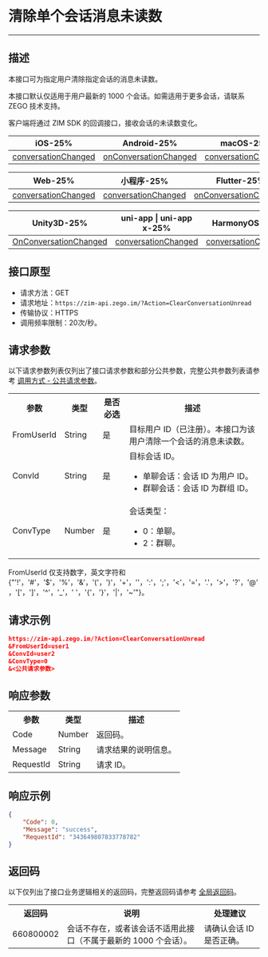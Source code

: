 
# 清除单个会话消息未读数

---

## 描述

本接口可为指定用户清除指定会话的消息未读数。

<Note title="说明">本接口默认仅适用于用户最新的 1000 个会话。如需适用于更多会话，请联系 ZEGO 技术支持。</Note>

客户端将通过 ZIM SDK 的回调接口，接收会话的未读数变化。

| iOS-25% | Android-25% | macOS-25% | Windows-25% |
| ----- | ------- | ----- | ------- |
| [conversationChanged](https://doc-zh.zego.im/article/api?doc=zim_API~objective-c_ios~protocol~ZIMEventHandler#zim-group-member-info-updated-operated-info-group-id) | [onConversationChanged](https://doc-zh.zego.im/article/api?doc=zim_API~java_android~class~ZIMEventHandler#on-conversation-changed) | [conversationChanged](https://doc-zh.zego.im/article/api?doc=zim_API~objective-c_macos~protocol~ZIMEventHandler#zim-group-member-info-updated-operated-info-group-id) | [onConversationChanged](https://doc-zh.zego.im/article/api?doc=zim_API~cpp_windows~class~ZIMEventHandler#on-conversation-changed) |

| Web-25% | 小程序-25% | Flutter-25% | React Native-25% |
| ----- | ------ | ------- | ------------ |
| [conversationChanged](https://doc-zh.zego.im/article/api?doc=zim_API~javascript_web~interface~ZIMEventHandler#conversation-changed) | [conversationChanged](https://doc-zh.zego.im/article/api?doc=zim_API~javascript_wxxcx~interface~ZIMEventHandler#conversation-changed) | [onConversationChanged](https://pub.dev/documentation/zego_zim/latest/zego_zim/ZIMEventHandler/onConversationChanged.html) | [conversationChanged](https://doc-zh.zego.im/article/api?doc=zim_API~javascript_react-native~interface~ZIMEventHandler#conversation-changed) |

| Unity3D-25% | uni-app \| uni-app x-25% | HarmonyOS-25% |  
| ----- | ------- | --------- | 
| [OnConversationChanged](https://doc-zh.zego.im/article/api?doc=zim_API~cs_unity3d~class~ZIMEventHandler#on-conversation-changed) | [conversationChanged](https://doc-zh.zego.im/article/api?doc=zim_API~javascript_uni-app~interface~ZIMEventHandler#group-application-updated) | [conversationChanged](https://doc-zh.zego.im/article/api?doc=zim_API~javascript_harmony~interface~ZIMEventHandler#conversation-changed) |  

## 接口原型

- 请求方法：GET
- 请求地址：`https://zim-api.zego.im/?Action=ClearConversationUnread`
- 传输协议：HTTPS
- 调用频率限制：20次/秒。

## 请求参数

以下请求参数列表仅列出了接口请求参数和部分公共参数，完整公共参数列表请参考 [调用方式 - 公共请求参数](../Accessing%20Server%20APIs.mdx#2-公共参数)。

<table>
<tbody><tr>
<th>参数</th>
<th>类型</th>
<th>是否必选</th>
<th>描述</th>
</tr>
<tr>
<td>FromUserId</td>
<td>String</td>
<td>是</td>
<td>目标用户 ID（已注册）。本接口为该用户清除一个会话的消息未读数。</td>
</tr>
<tr>
<td>ConvId</td>
<td>String</td>
<td>是</td>
<td>目标会话 ID。<ul><li>单聊会话：会话 ID 为用户 ID。</li><li>群聊会话：会话 ID 为群组 ID。</li></ul></td>
</tr>
<tr>
<td>ConvType</td>
<td>Number</td>
<td>是</td>
<td>会话类型：<ul><li>0：单聊。</li><li>2：群聊。</li></ul></td>
</tr>
</tbody></table>


<Note title="说明">

FromUserId 仅支持数字，英文字符和 {"'!'，'#'，'$'，'%'，'&'，'('，')'，'+'，''，':'，';'，'<'，'='，'.'，'>'，'?'，'@'，'['，']'，'^'，'_'，' '，'{'，'}'，'|'，'~'"}。
</Note>

## 请求示例

```json
https://zim-api.zego.im/?Action=ClearConversationUnread
&FromUserId=user1
&ConvId=user2
&ConvType=0
&<公共请求参数>
```

## 响应参数

<table>
  <colgroup>
    <col />
    <col />
    <col />
  </colgroup>
<tbody><tr data-row-level="1">
<th>参数</th>
<th>类型</th>
<th>描述</th>
</tr>
<tr data-row-level="2">
<td>Code</td>
<td>Number</td>
<td>返回码。</td>
</tr>
<tr data-row-level="3">
<td>Message</td>
<td>String</td>
<td>请求结果的说明信息。</td>
</tr>
<tr data-row-level="4">
<td>RequestId</td>
<td>String</td>
<td>请求 ID。</td>
</tr>
</tbody></table>

## 响应示例

```json
{
    "Code": 0,
    "Message": "success",
    "RequestId": "343649807833778782"
}
```


## 返回码

以下仅列出了接口业务逻辑相关的返回码，完整返回码请参考 [全局返回码](../Return%20codes.mdx)。

<table>
<tbody><tr>
<th>返回码</th>
<th>说明</th>
<th>处理建议</th>
</tr>
<tr>
<td>660800002</td>
<td>会话不存在，或者该会话不适用此接口（不属于最新的 1000 个会话）。</td>
<td>请确认会话 ID 是否正确。</td>
</tr>
</tbody></table>

